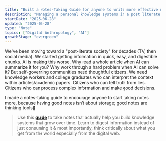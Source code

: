 ```yaml
---
title: "Built a Notes-Taking Guide for anyone to write more effective notes."
description: "Managing a personal knowledge systems in a post literate society"
startDate: "2025-06-28"
updated: "2025-06-28"
type: "Note"
topics: ["Digital Anthropology", "AI"]
growthStage: "evergreen"
---
```


We've been moving toward a "post-literate society" for decades (TV, then social media). 
We started getting information in quick, easy, and digestible chunks. AI is making this worse. 
Why read a whole article when AI can summarize it for you? Why work 
through a hard problem when AI can solve it? But self-governing communities need thoughtful citizens. 
We need knowledge workers and college graduates who can interpret the context within articles/academic papers.
Citizens who can tell truth from lies. Citizens who can process complex information and make good decisions.

I made a notes-taking guide to encourage anyone to start taking notes more, 
because having good notes isn't about storage; good notes are thinking tools🧠

> Use this **[guide](https://taking-notes-six.vercel.app/)** to take notes that actually help you build knowledge systems that
> grow over time. Learn to digest information instead of just consuming it & most importantly, think critically 
> about what you get from the world especially from the digital web. 
